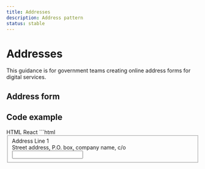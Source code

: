 ```yaml
---
title: Addresses
description: Address pattern
status: stable
---
```


# Addresses

This guidance is for government teams creating online address forms for digital services.

## Address form

<Addresses />

## Code example

<Tabs id="tab3">
  <TabList>
    <TabItem value="tab31" checked>HTML</TabItem>
    <TabItem value="tab32">React</TabItem>
  </TabList>
  <TabPanel value="tab31">        
  ```html
  <div class="md:gi-w-2/3 gi-w-full">
    <div class="gi-flex gi-w-full gi-justify-start gi-items-start gi-flex-col gi-gap-3 gi-flex-nowrap" role="region"
        aria-label="Items Stacked" data-testid="govie-stack" style="height: 100%;">
        <div class="gi-flex gi-w-full gi-justify-start gi-items-start gi-flex-col md:gi-flex-row gi-gap-3 gi-flex-nowrap"
            role="region" aria-label="Items Stacked" data-testid="govie-stack" style="height: 100%;">
            <fieldset class="" data-testid="govie-stack-item-0"><label class="gi-text-md gi-label gi-mb-1"
                    aria-label="Address Line 1">Address Line 1</label>
                <div class="gi-hint-text-md gi-hint-text gi-mb-1"
                    aria-label="Street address, P.O. box, company name, c/o">Street address, P.O. box, company name, c/o
                </div>
                <div class="gi-input-text-container"><input class="gi-input-text" id="address-line-1"></div>
            </fieldset>
        </div>
        <div class="gi-flex gi-w-full gi-justify-start gi-items-start gi-flex-col md:gi-flex-row gi-gap-3 gi-flex-nowrap"
            role="region" aria-label="Items Stacked" data-testid="govie-stack" style="height: 100%;">
            <fieldset class="" data-testid="govie-stack-item-0"><label class="gi-text-md gi-label gi-mb-1"
                    aria-label="Address Line 2">Address Line 2</label>
                <div class="gi-hint-text-md gi-hint-text gi-mb-1"
                    aria-label="Apartment, suite, unit, building, floor, etc. (optional)">Apartment, suite, unit,
                    building, floor, etc. (optional)</div>
                <div class="gi-input-text-container"><input class="gi-input-text" id="address-line-2"></div>
            </fieldset>
        </div>
        <div class="gi-flex gi-w-full gi-justify-start gi-items-start gi-flex-col md:gi-flex-row gi-gap-3 gi-flex-nowrap"
            role="region" aria-label="Items Stacked" data-testid="govie-stack" style="height: 100%;">
            <fieldset class="" data-testid="govie-stack-item-0"><label class="gi-text-md gi-label gi-mb-1"
                    aria-label="Town or City">Town or City</label>
                <div class="gi-hint-text-md gi-hint-text gi-mb-1" aria-label="Your town or city">Your town or city</div>
                <div class="gi-input-text-container"><input class="gi-input-text" id="town-city"></div>
            </fieldset>
            <fieldset class="" data-testid="govie-stack-item-1"><label class="gi-text-md gi-label gi-mb-1"
                    aria-label="Country">Country</label>
                <div class="gi-hint-text-md gi-hint-text gi-mb-1" aria-label="Your country">Your country</div>
                <div class="gi-input-text-container"><input class="gi-input-text" id="country"></div>
            </fieldset>
        </div>
        <div class="gi-w-1/2" data-testid="govie-stack-item-3">
            <div class="gi-flex gi-w-full gi-justify-start gi-items-start gi-flex-col md:gi-flex-row gi-gap-3 gi-flex-nowrap"
                role="region" aria-label="Items Stacked" data-testid="govie-stack" style="height: 100%;">
                <fieldset class="" data-testid="govie-stack-item-0"><label class="gi-text-md gi-label gi-mb-1"
                        aria-label="Postcode">Postcode</label>
                    <div class="gi-hint-text-md gi-hint-text gi-mb-1" aria-label="Your postcode or ZIP code">Your
                        postcode or ZIP code</div>
                    <div class="gi-input-text-container"><input class="gi-input-text" id="postcode"
                            maxlength="10"></div>
                </fieldset>
            </div>
        </div>
    </div>
  </div>
  ```
  </TabPanel>
  <TabPanel value="tab32">
    ```jsx
      import { Stack, TextInput, FormField, FormFieldLabel, FormFieldHint } from '@ogcio/design-system-react';

      <div className="md:gi-w-2/3 gi-w-full">
        <Stack direction={{ base: 'column' }} gap={3}>
          <Stack direction={{ md: 'row', base: 'column' }} gap={3}>
            <FormField>
              <FormFieldLabel>Address Line 1</FormFieldLabel>
              <FormFieldHint>
                Street address, P.O. box, company name, c/o
              </FormFieldHint>
              <TextInput id="address-line-1" />
            </FormField>
          </Stack>
          <Stack direction={{ md: 'row', base: 'column' }} gap={3}>
            <FormField>
              <FormFieldLabel>Address Line 2</FormFieldLabel>
              <FormFieldHint>
                Apartment, suite, unit, building, floor, etc. (optional)
              </FormFieldHint>
              <TextInput id="address-line-2" />
            </FormField>
          </Stack>
          <Stack direction={{ md: 'row', base: 'column' }} gap={3}>
            <FormField>
              <FormFieldLabel>Town or City</FormFieldLabel>
              <FormFieldHint>Your town or city</FormFieldHint>
              <TextInput id="town-city" />
            </FormField>
            <FormField>
              <FormFieldLabel>Country</FormFieldLabel>
              <FormFieldHint>Your country</FormFieldHint>
              <TextInput id="country" />
            </FormField>
          </Stack>
          <div className="gi-w-1/2">
            <Stack direction={{ md: 'row', base: 'column' }} gap={3}>
              <FormField>
                <FormFieldLabel>Postcode</FormFieldLabel>
                <FormFieldHint>Your postcode or ZIP code</FormFieldHint>
                <TextInput id="postcode" maxLength={10} />
              </FormField>
            </Stack>
          </div>
        </Stack>
      </div>

    ```

  </TabPanel>
</Tabs>
